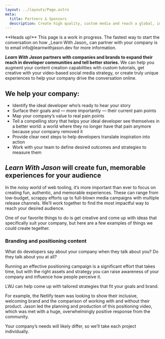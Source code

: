 ```yaml
---
layout: ../layouts/Page.astro
meta:
  title: Partners & Sponsors
  description: Create high quality, custom media and reach a global, inclusive community of intermediate to senior-plus web developers.
---
```



<Aside>
  **Heads up!** This page is a work in progress. The fastest way to start the
  conversation on how _Learn With Jason_ can partner with your company is to
  email info@learnwithjason.dev for more information.
</Aside>

**_Learn With Jason_ partners with companies and brands to expand their reach in developer communities and tell better stories.** We can help you augment your content creation capabilities with custom tutorials, get creative with your video-based social media strategy, or create truly unique experiences to help your company drive the conversation online.

## We help your company:

- Identify the ideal developer who’s ready to hear your story
- Surface their goals and — more importantly — their current pain points
- Map your company’s value to real pain points
- Tell a compelling story that helps your ideal developer see themselves in a better world: a world where they no longer have that pain anymore because your company removed it
- Provide clear next steps to help developers translate inspiration into action
- Work with your team to define desired outcomes and strategies to measure them

## _Learn With Jason_ will create fun, memorable experiences for your audience

In the noisy world of web tooling, it’s more important than ever to focus on creating fun, authentic, and memorable experiences. These can range from low-budget, scrappy efforts up to full-blown media campaigns with multiple release channels. We’ll work together to find the most impactful way to reach your desired audience.

One of our favorite things to do is get creative and come up with ideas that specifically suit your company, but here are a few examples of things we could create tegether.

### Branding and positioning content

What do developers say about your company when they talk about you? Do they talk about you at all?

Running an effective positioning campaign is a significant effort that takes time, but with the right assets and strategy you can raise awareness of your company and influence how people perceive it.

LWJ can help come up with tailored strategies that fit your goals and brand.

For example, the Netlify team was looking to show their inclusive, welcoming brand and the comparison of working with and without their product. Jason led the planning and production of this positioning video, which was met with a huge, overwhelmingly positive response from the community.

<YouTube
  id="gUlAMMborUI"
  credit="Netlify"
  creditLink="https://youtu.be/gUlAMMborUI"
/>

Your company’s needs will likely differ, so we’ll take each project individually.

###
